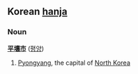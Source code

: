 ==Korean [[hanja]]==
===Noun===<!-- does korean have proper nouns as such? -->
'''[[平]][[壤]][[市]]''' ([[평양]])

# [[Pyongyang]], the capital of [[North Korea]]